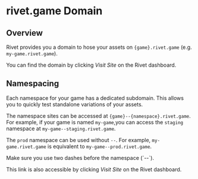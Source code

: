# rivet.game Domain

## Overview

Rivet provides you a domain to hose your assets on `{game}.rivet.game` (e.g. `my-game.rivet.game`).

You can find the domain by clicking _Visit Site_ on the Rivet dashboard.

## Namespacing

Each namespace for your game has a dedicated subdomain. This allows you to quickly test standalone variations of your assets.

The namespace sites can be accessed at `{game}--{namespace}.rivet.game`.  For example, if your game is named `my-game`,you can access the `staging` namespace at `my-game--staging.rivet.game`.

The `prod` namespace can be used without `--`. For example, `my-game.rivet.game` is equivalent to `my-game--prod.rivet.game`.

<Tip>
    Make sure you use two dashes before the namespace (`--`).
</Tip>

This link is also accessible by clicking _Visit Site_ on the Rivet dashboard.
